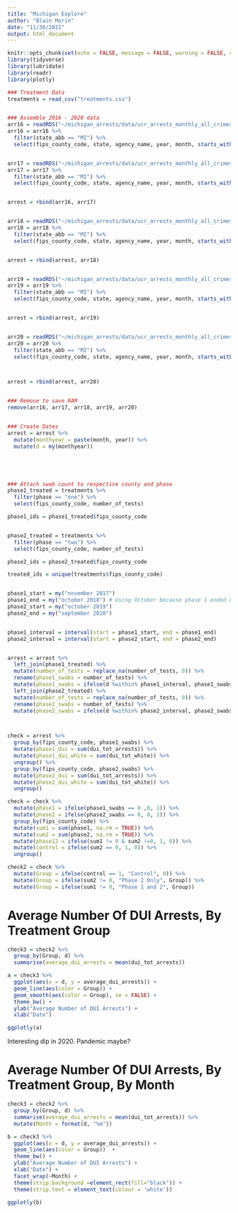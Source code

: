 ```yaml
---
title: "Michigan Explore"
author: "Blain Morin"
date: "11/30/2021"
output: html_document
---
```


```r

knitr::opts_chunk$set(echo = FALSE, message = FALSE, warning = FALSE, cache = TRUE)
library(tidyverse)
library(lubridate)
library(readr)
library(plotly)

```

```r

### Treatment Data
treatments = read_csv("treatments.csv")


### Assemble 2016 - 2020 data
arr16 = readRDS("~/michigan_arrests/data/ucr_arrests_monthly_all_crimes_race_sex_2016.rds")
arr16 = arr16 %>%
  filter(state_abb == "MI") %>%
  select(fips_county_code, state, agency_name, year, month, starts_with("dui"))


arr17 = readRDS("~/michigan_arrests/data/ucr_arrests_monthly_all_crimes_race_sex_2017.rds")
arr17 = arr17 %>%
  filter(state_abb == "MI") %>%
  select(fips_county_code, state, agency_name, year, month, starts_with("dui"))


arrest = rbind(arr16, arr17)


arr18 = readRDS("~/michigan_arrests/data/ucr_arrests_monthly_all_crimes_race_sex_2018.rds")
arr18 = arr18 %>%
  filter(state_abb == "MI") %>%
  select(fips_county_code, state, agency_name, year, month, starts_with("dui"))


arrest = rbind(arrest, arr18)


arr19 = readRDS("~/michigan_arrests/data/ucr_arrests_monthly_all_crimes_race_sex_2019.rds")
arr19 = arr19 %>%
  filter(state_abb == "MI") %>%
  select(fips_county_code, state, agency_name, year, month, starts_with("dui"))


arrest = rbind(arrest, arr19)


arr20 = readRDS("~/michigan_arrests/data/ucr_arrests_monthly_all_crimes_race_sex_2020.rds")
arr20 = arr20 %>%
  filter(state_abb == "MI") %>%
  select(fips_county_code, state, agency_name, year, month, starts_with("dui"))



arrest = rbind(arrest, arr20)


### Remove to save RAM
remove(arr16, arr17, arr18, arr19, arr20)


### Create Dates
arrest = arrest %>%
  mutate(monthyear = paste(month, year)) %>%
  mutate(d = my(monthyear))





### Attach swab count to respective county and phase
phase1_treated = treatments %>%
  filter(phase == "one") %>%
  select(fips_county_code, number_of_tests)

phase1_ids = phase1_treated$fips_county_code


phase2_treated = treatments %>%
  filter(phase == "two") %>%
  select(fips_county_code, number_of_tests)

phase2_ids = phase2_treated$fips_county_code

treated_ids = unique(treatments$fips_county_code)


phase1_start = my("november 2017")
phase1_end = my("october 2018") # Using October because phase 1 ended on 11/8
phase2_start = my("october 2019")
phase2_end = my("september 2020")


phase1_interval = interval(start = phase1_start, end = phase1_end)
phase2_interval = interval(start = phase2_start, end = phase2_end)


arrest = arrest %>%
  left_join(phase1_treated) %>% 
  mutate(number_of_tests = replace_na(number_of_tests, 0)) %>%
  rename(phase1_swabs = number_of_tests) %>%
  mutate(phase1_swabs = ifelse(d %within% phase1_interval, phase1_swabs, 0)) %>%
  left_join(phase2_treated) %>% 
  mutate(number_of_tests = replace_na(number_of_tests, 0)) %>%
  rename(phase2_swabs = number_of_tests) %>%
  mutate(phase2_swabs = ifelse(d %within% phase2_interval, phase2_swabs, 0))




```






```r

check = arrest %>%
  group_by(fips_county_code, phase1_swabs) %>%
  mutate(phase1_dui = sum(dui_tot_arrests)) %>%
  mutate(phase1_dui_white = sum(dui_tot_white)) %>%
  ungroup() %>%
  group_by(fips_county_code, phase2_swabs) %>%
  mutate(phase2_dui = sum(dui_tot_arrests)) %>%
  mutate(phase2_dui_white = sum(dui_tot_white)) %>%
  ungroup() 

check = check %>%
  mutate(phase1 = ifelse(phase1_swabs == 0 ,0, 1)) %>%
  mutate(phase2 = ifelse(phase2_swabs == 0, 0, 1)) %>%
  group_by(fips_county_code) %>%
  mutate(sum1 = sum(phase1, na.rm = TRUE)) %>%
  mutate(sum2 = sum(phase2, na.rm = TRUE)) %>%
  mutate(phase12 = ifelse(sum1 != 0 & sum2 !=0, 1, 0)) %>%
  mutate(control = ifelse(sum2 == 0, 1, 0)) %>%
  ungroup()

check2 = check %>%
  mutate(Group = ifelse(control == 1, "Control", 0)) %>%
  mutate(Group = ifelse(sum2 != 0, "Phase 2 Only", Group)) %>%
  mutate(Group = ifelse(sum1 != 0, "Phase 1 and 2", Group))


```

# Average Number Of DUI Arrests, By Treatment Group

```r

check3 = check2 %>%
  group_by(Group, d) %>%
  summarise(average_dui_arrests = mean(dui_tot_arrests))

a = check3 %>%
  ggplot(aes(x = d, y = average_dui_arrests)) +
  geom_line(aes(color = Group)) +
  geom_smooth(aes(color = Group), se = FALSE) +
  theme_bw() +
  ylab("Average Number of DUI Arrests") +
  xlab("Date") 

ggplotly(a)

```

Interesting dip in 2020. Pandemic maybe?


# Average Number Of DUI Arrests, By Treatment Group, By Month

```r

check3 = check2 %>%
  group_by(Group, d) %>%
  summarise(average_dui_arrests = mean(dui_tot_arrests)) %>%
  mutate(Month = format(d, "%m"))

b = check3 %>%
  ggplot(aes(x = d, y = average_dui_arrests)) +
  geom_line(aes(color = Group))  +
  theme_bw() +
  ylab("Average Number of DUI Arrests") +
  xlab("Date") +
  facet_wrap(~Month) +
  theme(strip.background =element_rect(fill="black")) +
  theme(strip.text = element_text(colour = 'white'))

ggplotly(b)

```



